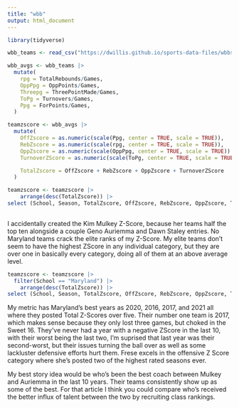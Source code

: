 ```yaml
---
title: "wbb"
output: html_document
---
```


```r
library(tidyverse)
```

```r
wbb_teams <- read_csv("https://dwillis.github.io/sports-data-files/wbbstats1525.csv")
```

```r
wbb_avgs <- wbb_teams |> 
  mutate(
    rpg = TotalRebounds/Games,
    OppPpg = OppPoints/Games,
    Threepg = ThreePointMade/Games,
    ToPg = Turnovers/Games,
    Ppg = ForPoints/Games,
  )
```


```r
teamzscore <- wbb_avgs |> 
  mutate(
    OffZscore = as.numeric(scale(Ppg, center = TRUE, scale = TRUE)),
    RebZscore = as.numeric(scale(rpg, center = TRUE, scale = TRUE)),
    OppZscore = as.numeric(scale(OppPpg, center = TRUE, scale = TRUE)) * -1,
    TurnoverZScore = as.numeric(scale(ToPg, center = TRUE, scale = TRUE)) * -1,

    TotalZscore = OffZscore + RebZscore + OppZscore + TurnoverZScore
  )  
```


```r
teamzscore <- teamzscore |> 
    arrange(desc(TotalZscore)) |> 
select (School, Season, TotalZscore, OffZscore, RebZscore, OppZscore, TurnoverZScore )
  
```

I accidentally created the Kim Mulkey Z-Score, because her teams half the top ten alongside a couple Geno Auriemma and Dawn Staley entries. No Maryland teams crack the elite ranks of my Z-Score. My elite teams don't seem to have the highest ZScore in any individual category, but they are over one in basically every category, doing all of them at an above average level.

```r
teamzscore <- teamzscore |> 
  filter(School == "Maryland") |> 
    arrange(desc(TotalZscore)) |> 
select (School, Season, TotalZscore, OffZscore, RebZscore, OppZscore, TurnoverZScore )
```

My metric has Maryland's best years as 2020, 2016, 2017, and 2021 all where they posted Total Z-Scores over five. Their number one team is 2017, which makes sense because they only lost three games, but choked in the Sweet 16. They've never had a year with a negative ZScore in the last 10, with their worst being the last two, I'm suprised that last year was their second-worst, but their issues turning the ball over as well as some lackluster defensive efforts hurt them. Frese excels in the offensive Z Score category where she's posted two of the highest rated seasons ever.

My best story idea would be who's been the best coach between Mulkey and Auriemma in the last 10 years. Their teams consistently show up as some of the best. For that article I think you could compare who's received the better influx of talent between the two by recruiting class rankings.
